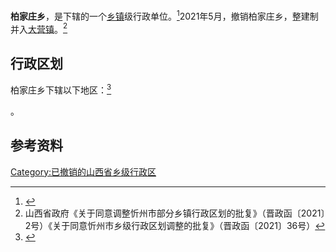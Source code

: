 {{中国乡级行政区|14/09/24/206/000}}

'''柏家庄乡'''，是{{PRC admin/fullname|14/09/24/206/000|3}}下辖的一个[[乡镇|乡镇]]级行政单位。<ref>{{PRC admin/ref sgc|{{PRC admin/parent|14/09/24/206/000}}}}</ref>2021年5月，撤销柏家庄乡，整建制并入[[大营镇_(繁峙县)|大营镇]]。<ref>山西省政府《关于同意调整忻州市部分乡镇行政区划的批复》（晋政函〔2021〕2号）《关于同意忻州市乡级行政区划调整的批复》（晋政函〔2021〕36号）</ref>

== 行政区划 ==

柏家庄乡下辖以下地区：<ref>{{PRC admin/ref sgc|14/09/24/206/000}}</ref>

{{PRC admin/children|14/09/24/206/000}}。

== 参考资料 ==

{{reflist}}

{{PRC admin/navcat|14/09/24/206/000}}

[[Category:已撤销的山西省乡级行政区|Category:已撤销的山西省乡级行政区]]